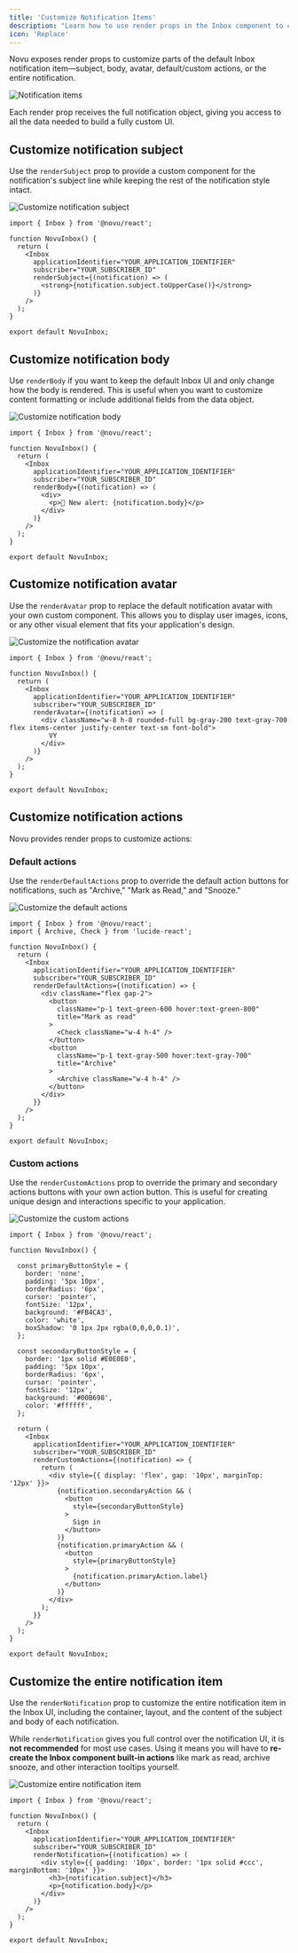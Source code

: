 ```yaml
---
title: 'Customize Notification Items'
description: "Learn how to use render props in the Inbox component to customize the subject, body, avatar, default and custom actions, or the entire notification item."
icon: 'Replace'
---
```


Novu exposes render props to customize parts of the default Inbox notification item—subject, body, avatar, default/custom actions, or the entire notification.

![Notification items](/images/inbox/notification-item.png)

Each render prop receives the full notification object, giving you access to all the data needed to build a fully custom UI.

## Customize notification subject

Use the `renderSubject` prop to provide a custom component for the notification's subject line while keeping the rest of the notification style intact.

![Customize notification subject](/images/inbox/custom-notification-subject.png)

```tsx
import { Inbox } from '@novu/react';
 
function NovuInbox() {
  return (
    <Inbox
      applicationIdentifier="YOUR_APPLICATION_IDENTIFIER"
      subscriber="YOUR_SUBSCRIBER_ID"
      renderSubject={(notification) => (
        <strong>{notification.subject.toUpperCase()}</strong>
      )}
    />
  );
}

export default NovuInbox;
```

## Customize notification body

Use `renderBody` if you want to keep the default Inbox UI and only change how the body is rendered. This is useful when you want to customize content formatting or include additional fields from the data object.

![Customize notification body](/images/inbox/custom-notification-body.png)

```tsx
import { Inbox } from '@novu/react';
 
function NovuInbox() {
  return (
    <Inbox
      applicationIdentifier="YOUR_APPLICATION_IDENTIFIER"
      subscriber="YOUR_SUBSCRIBER_ID"
      renderBody={(notification) => (
        <div>
          <p>🔔 New alert: {notification.body}</p>
        </div>
      )}
    />
  );
}

export default NovuInbox;
```

## Customize notification avatar

Use the `renderAvatar` prop to replace the default notification avatar with your own custom component. This allows you to display user images, icons, or any other visual element that fits your application's design.

![Customize the notification avatar](/images/inbox/customize-notification-avatar.png)

```tsx
import { Inbox } from '@novu/react';
 
function NovuInbox() {
  return (
    <Inbox
      applicationIdentifier="YOUR_APPLICATION_IDENTIFIER"
      subscriber="YOUR_SUBSCRIBER_ID"
      renderAvatar={(notification) => (
        <div className="w-8 h-8 rounded-full bg-gray-200 text-gray-700 flex items-center justify-center text-sm font-bold">
          VY
        </div>
      )}
    />
  );
}

export default NovuInbox;
```

## Customize notification actions

Novu provides render props to customize actions:

### Default actions

Use the `renderDefaultActions` prop to override the default action buttons for notifications, such as "Archive," "Mark as Read," and "Snooze."

![Customize the default actions](/images/inbox/customize-default-actions.png)

```tsx
import { Inbox } from '@novu/react';
import { Archive, Check } from 'lucide-react';
 
function NovuInbox() {
  return (
    <Inbox
      applicationIdentifier="YOUR_APPLICATION_IDENTIFIER"
      subscriber="YOUR_SUBSCRIBER_ID"
      renderDefaultActions={(notification) => {
        <div className="flex gap-2">
          <button
            className="p-1 text-green-600 hover:text-green-800"
            title="Mark as read"
          >
            <Check className="w-4 h-4" />
          </button>
          <button
            className="p-1 text-gray-500 hover:text-gray-700"
            title="Archive"
          >
            <Archive className="w-4 h-4" />
          </button>
        </div>
      }}
    />
  );
}

export default NovuInbox;
```

### Custom actions

Use the `renderCustomActions` prop to override the primary and secondary actions buttons with your own action button. This is useful for creating unique design and interactions specific to your application.

![Customize the custom actions](/images/inbox/customize-custom-actions.png)

```tsx
import { Inbox } from '@novu/react';
 
function NovuInbox() {

  const primaryButtonStyle = {
    border: 'none',
    padding: '5px 10px',
    borderRadius: '6px',
    cursor: 'pointer',
    fontSize: '12px',
    background: '#FB4CA3',
    color: 'white',
    boxShadow: '0 1px 2px rgba(0,0,0,0.1)',
  };

  const secondaryButtonStyle = {
    border: '1px solid #E0E0E0',
    padding: '5px 10px',
    borderRadius: '6px',
    cursor: 'pointer',
    fontSize: '12px',
    background: '#00B698',
    color: '#ffffff',
  };

  return (
    <Inbox
      applicationIdentifier="YOUR_APPLICATION_IDENTIFIER"
      subscriber="YOUR_SUBSCRIBER_ID"
      renderCustomActions={(notification) => {
        return (
          <div style={{ display: 'flex', gap: '10px', marginTop: '12px' }}>
            {notification.secondaryAction && (
              <button
                style={secondaryButtonStyle}
              >
                Sign in
              </button>
            )}
            {notification.primaryAction && (
              <button 
                style={primaryButtonStyle}
              >
                {notification.primaryAction.label}
              </button>
            )}
          </div>
        );
      }}
    />
  );
}

export default NovuInbox;
```

## Customize the entire notification item

Use the `renderNotification` prop to customize the entire notification item in the Inbox UI, including the container, layout, and the content of the subject and body of each notification.

<Callout type="warn"> While `renderNotification` gives you full control over the notification UI, it is **not recommended** for most use cases. Using it means you will have to **re-create the Inbox component built-in actions** like mark as read, archive snooze, and other interaction tooltips yourself.</Callout>

![Customize entire notification item](/images/inbox/custom-notification.png)

```tsx
import { Inbox } from '@novu/react';
 
function NovuInbox() {
  return (
    <Inbox
      applicationIdentifier="YOUR_APPLICATION_IDENTIFIER"
      subscriber="YOUR_SUBSCRIBER_ID"
      renderNotification={(notification) => (
        <div style={{ padding: '10px', border: '1px solid #ccc', marginBottom: '10px' }}>
          <h3>{notification.subject}</h3>
          <p>{notification.body}</p>
        </div>
      )}
    />
  );
}

export default NovuInbox;
```